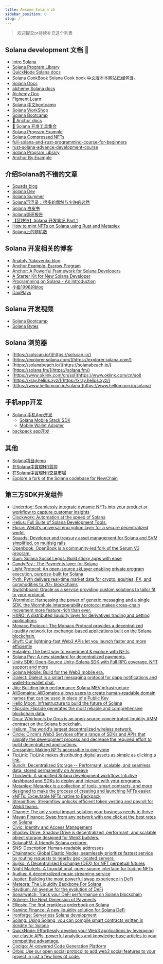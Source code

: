 ```yaml
---
title: Awsome Solana zh
sidebar_position: 0
slug: /
---
```




> 欢迎提交pr持续补充这个列表

## Solana development 文档 📄

- [Intro Solana](https://www.soldev.app/course)
- [Solana Program Library](https://spl.solana.com/)
- [QuickNode Solana docs](https://www.quicknode.com/guides/welcome)
- [Solana CookBook](https://solanacookbook.com/) Solana Cook book 中文版本本网站已经包含。
- [Solana Docs](https://docs.solana.com/)
- [alchemy Solana docs](https://docs.alchemy.com/reference/solana-api-quickstart)
- [Alchemy Doc](https://docs.alchemy.com/)
- [Figment Learn](https://learn.figment.io/protocols/solana)
- [Solana 中文bootcamp](https://www.solanazh.com/)
- [Solana WorkShop](https://github.com/solana-workshops)
- [Solana Bootcamp](https://github.com/solana-developers/pirate-bootcamp)
- [🚢 Anchor docs](https://book.anchor-lang.com/introduction/introduction.html)
- [🔧 Solana 开发工具集合](https://github.com/solana-developers/solana-tools)
- [Solana Program Example](https://github.com/solana-developers/program-examples)
- [Solana Compressed NFTs](https://github.com/solana-developers/compressed-nfts)
- [full-solana-and-rust-programming-course-for-beginners](https://careerbooster.io/courses/full-solana-and-rust-programming-course-for-beginners)
- [rust-solana-advance-development-course](https://careerbooster.io/courses/rust-solana-advance-development-course)
- [Solana Program Library](https://github.com/solana-labs/solana-program-library.git)
- [Anchor By Example](https://examples.anchor-lang.com/)

## 介绍Solana的不错的文章

- [Squads blog](https://squads.so/blog)
- [Solana Dev](https://www.soldev.app/)
- [Solana Summer](https://www.notboring.co/p/solana-summer)
- [Solana沉浮录：很多的偶然与少许的必然](https://www.theblockbeats.info/news/36742)
- [Solana 白皮书](https://docs.qq.com/pdf/DR2ZsSlpsaUppanBD?)
- [Solana调研报告](https://shimo.im/docs/8wkxtyhCXWp88JDD)
- [【区块链】Solana 开发笔记 Part 1](https://rustmagazine.github.io/rust_magazine_2021/chapter_10/solana-learn-part1.html)
- [How to mint NFTs on Solana using Rust and Metaplex](https://mirror.xyz/anoushk.eth/HLL3JE47SJE5AnvzMVrfz7Rec7FDupXK5948aYNsDUU)
- [Solana上的随机数](https://www.daoplays.org/blog/random_numbers)

## Solana 开发相关的博客

- [Anatoly Yakovenko blog](https://medium.com/@anatolyyakovenko)
- [Anchor Example: Escrow Program](https://hackmd.io/@ironaddicteddog/anchor_example_escrow)
- [Anchor: A Powerful Framework for Solana Developers](https://hackmd.io/@ironaddicteddog/solana-anchor-escrow)
- [A Starter Kit for New Solana Developer](https://hackmd.io/@ironaddicteddog/solana-starter-kit)
- [Programming on Solana - An Introduction](https://paulx.dev/blog/2021/01/14/programming-on-solana-an-introduction/)
- [小鱼1998的blog](https://blog.csdn.net/weixin_42285518/category_11484618.html)
- [DaoPlays](https://www.daoplays.org/blog)

## Solana 开发视频

- [Solana Bootcamp](https://www.youtube.com/watch?v=0P8JeL3TURU&list=PLilwLeBwGuK6NsYMPP_BlVkeQgff0NwvU)
- [Solana Bytes](https://www.youtube.com/watch?v=pRYs49MqapI&list=PLilwLeBwGuK51Ji870apdb88dnBr1Xqhm)

## Solana 浏览器

- [https://solscan.io/](https://solscan.io/)
- [https://explorer.solana.com/](https://explorer.solana.com/)
- [https://solanabeach.io/](https://solanabeach.io/)
- [https://solana.fm/](https://solana.fm/)
- [https://www.oklink.com/cn/sol](https://www.oklink.com/cn/sol)
- [https://xray.helius.xyz/](https://xray.helius.xyz/)
- [https://www.hellomoon.io/solana](https://www.hellomoon.io/solana)

## 手机app开发

- [Solana 手机App开发](https://solanamobile.com/zh/developers)
    - [Solana Mobile Stack SDK](https://github.com/solana-mobile/solana-mobile-stack-sdk#solana-mobile-stack-sdk)
    - [Mobile Wallet Adapter](https://github.com/solana-mobile/mobile-wallet-adapter)
- [backpack app开发](https://docs.xnfts.dev/getting-started/introduction)

## 其他
- [Solana項目demo](https://github.com/blocksecteam/solana_demo)
- [在Solana中實現Nft質押](https://github.com/0xShuk/NFT-Staking-Program)
- [在Solana中實現Nft交易市場](https://github.com/Aurory-Game/comptoir)
- [Explore a fork of the Solana codebase for NewChain](https://forum.makerdao.com/t/explore-a-fork-of-the-solana-codebase-for-newchain/21822/5)


## 第三方SDK开发组件

- [Underdog: Seamlessly integrate dynamic NFTs into your product or workflow to capture customer insights](https://underdog.readme.io/reference/getting-started-1)
- [Clockwork: Automation at the speed of Solana](https://docs.clockwork.xyz/welcome/readme)
- [Helius: Full Suite of Solana Development Tools.](
https://www.helius.dev/https://docs.helius.xyz/welcome/what-is-helius)
- [Elusiv: Web3’s universal encryption layer for a secure decentralized world.](
https://docs.elusiv.io/)
- [Squads:
Developer and treasury asset management for Solana and SVM simplified, on multisig rails](https://docs.squads.so/squads-v3-docs/)
- [Openbook: OpenBook is a community-led fork of the Serum V3 program.](
https://github.com/openbook-dex)
- [Gum: Solana Social Legos: Build sticky apps with ease](https://docs.gum.fun/)
- [CandyPay : The Payments layer for Solana](https://docs.candypay.fun/)
- [Light Protocol:
An open-source zkLayer enabling private program execution, purpose-built for Solana](
https://docs.lightprotocol.com/getting-started/overview)
- [Pyth:
Pyth delivers real-time market data for crypto, equities, FX, and commodities to 20+ blockchains](
https://docs.pyth.network/documentation)
- [Switchboard: Oracle as a service providing custom solutions to tailor fit to your protocol.](
https://docs.switchboard.xyz/)
- [Wormhole:
Harnessing the power of generic messaging and a single SDK, the Wormhole interoperability protocol makes cross-chain movement more feature-rich than ever.](https://docs.wormhole.com/wormhole)
- [HXRO: A distributed liquidity layer for derivatives trading and betting applications](
https://docs.hxro.network/)
- [Monaco Protocol: The Monaco Protocol provides a decentralized liquidity network for exchange-based applications built on the Solana blockchain. ](
https://docs.monacoprotocol.xyz/)
- [Shyft:
Our lightning-fast Web3 APIs let you launch faster and more efficiently](
https://docs.shyft.to/)
- [Holaplex:
The best way to experiment & explore with NFTs](https://www.holaplex.com/for-developers)
- [Solana Pay:
A new standard for decentralized payments.](
https://github.com/solana-labs/solana-pay)
- [Unity SDK:
Open-Source Unity-Solana SDK with Full RPC coverage, NFT support and more](
https://solana.unity-sdk.gg/)
- [Solana Mobile: Build for the Web3 mobile era.](
https://docs.solanamobile.com/)
- [Dialect:
Dialect is a smart messaging protocol for dapp notifications and wallet-to-wallet chat. ](https://github.com/dialectlabs)
- [Jito:
Building high performance Solana MEV infrastructure](https://github.com/jito-foundation/jito-solana)
- [AllDomains: AllDomains allows users to create human-readable domain names that can be used in place of a Public Key](https://docs.alldomains.id/protocol/)
- [Hello Moon:
Infrastructure to build the future of Solana](
https://www.hellomoon.io/developers)
- [Flipside:
Flipside generates the most reliable and comprehensive blockchain data.](
https://flipsidecrypto.xyz/)
- [Orca:
Whirlpools by Orca is an open-source concentrated liquidity AMM contract on the Solana blockchain.](
https://www.npmjs.com/package/@orca-so/whirlpools-sdk)
- [Helium: The world's largest decentralized wireless network.](
https://docs.helium.com/)
- [Circle: Circle's Web3 Services offer a range of SDKs and APIs that simplify the development process and decrease the required effort to build decentralized applications.](
https://www.circle.com/en/developers)
- [Crossmint:
Making NFTs accessible to everyone](https://docs.crossmint.com/docs)
- [TipLink: TipLink makes distributing digital assets as simple as clicking a link.](https://docs.tiplink.io/)
- [Bundlr: Decentralized Storage -- Performant, scalable, and seamless data, stored permanently on Arweave](
https://docs.bundlr.network/)
- [Thirdweb:
A simplified Solana development workflow. Intuitive dashboard and SDKs to deploy and interact with your programs.](
https://thirdweb.com/network/solana)
- [Metaplex:
Metaplex is a collection of tools, smart contracts, and more designed to make the process of creating and launching NFTs easier.](https://docs.metaplex.com/)
- [xNFTs: Exceutable NFTs native to Backpack](https://docs.xnft.gg/)
- [Streamflow: Streamflow unlocks efficient token vesting and payroll for Web3 teams.](https://docs.streamflow.finance/)
- [Change: The only social impact solution your business needs to thrive](https://docs.getchange.io/getting-started/)
- [Mayan Finance: Swap from any network with one click at the best rates on Solana](https://docs.mayan.finance/)
- [Civic: Identity and Access Management ](
https://docs.civic.com/)
- [Shadow Drive:
Shadow Drive is decentralized, performant, and scalable object storage designed for Web3 builders.](
https://docs.shadow.cloud/)
- [SolanaFM:
A friendly Solana explorer.](https://docs.solana.fm/)
- [SNS: Description
Human-readable addresses](https://github.com/Bonfida/sns-sdk)
- [Chainstack:
Global Elastic Nodes, seamlessly prioritize fastest service by routing requests to nearby geo-located servers.](https://chainstack.com/elastic-nodes/)
- [Sujiko:
A Decentralised Exchange (DEX) for NFT perpetual futures](
https://docs.sujiko.trade/)
- [Night Markets: A foundational, open-source interface for trading NFTs](
https://github.com/motleylabs/mtly-nightmarket)
- [Audius: A decentralized music streaming service](
https://audiusproject.github.io/api-docs/#audius-api-docs)
- [Jupiter: Building the most powerful swap experience in DeFi](https://station.jup.ag/docs/)
- [Meteora: The Liquidity Backbone For Solana](
https://docs.meteora.ag/)
- [Raydium:
An avenue for the evolution of DeFi](
https://github.com/raydium-io/raydium-sdk)
- [Sonarwatch: Track your DeFi performance on Solana blockchain](https://portfolio-api.sonar.watch/api)
- [Sphere: The Next Dimension of Payments](
https://spherepay.co/)
- [
Ellipsis: The first crankless orderbook on Solana](https://github.com/Ellipsis-Labs/phoenix-v1)
- [Kamino Finance:
A new liquidity solution for Solana DeFi](https://docs.kamino.finance/)
- [Ironforge: Serverless Solana development](https://www.ironforge.cloud/docs)
- [Solang:
Using Solang, you can compile smart contracts written in Solidity for Solana](
https://solang.readthedocs.io/en/latest/index.html)
- [QuickNode:
Effortlessly develop your Web3 applications by leveraging our elastic APIs, powerful analytics and knowledge base articles to your competitive advantage.](
https://www.quicknode.com/docs/welcome)
- [Codigo:
AI-powered Code Generation Platform](
https://codigo.ai/)
- [
Orbis: Use our open social protocol to add web3 social features to your project in just a few lines of code.](
https://useorbis.com/)
